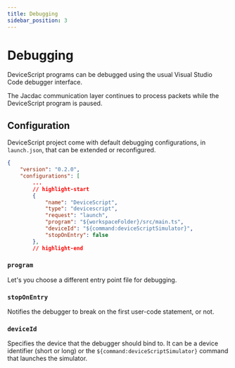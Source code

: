 ```yaml
---
title: Debugging
sidebar_position: 3
---
```


# Debugging

DeviceScript programs can be debugged using the usual Visual Studio Code debugger interface.

The Jacdac communication layer continues to process packets while the DeviceScript program is paused.

## Configuration

DeviceScript project come with default debugging configurations, in `launch.json`, that can be extended or reconfigured.

```json title="launch.json"
{
    "version": "0.2.0",
    "configurations": [
        ...
        // highlight-start
        {
            "name": "DeviceScript",
            "type": "devicescript",
            "request": "launch",
            "program": "${workspaceFolder}/src/main.ts",
            "deviceId": "${command:deviceScriptSimulator}",
            "stopOnEntry": false
        },
        // highlight-end
```

### `program`

Let's you choose a different entry point file for debugging.

### `stopOnEntry`

Notifies the debugger to break on the first user-code statement, or not.

### `deviceId`

Specifies the device that the debugger should bind to. It can be a device identifier (short or long)
or the `${command:deviceScriptSimulator}` command that launches the simulator.

